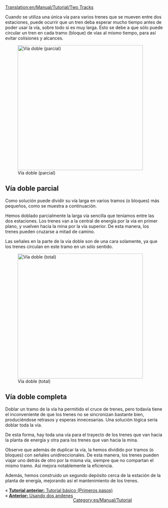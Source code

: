 [[Translation:en/Manual/Tutorial/Two Tracks]]

Cuando se utiliza una única vía para varios trenes que se mueven entre dos estaciones, puede ocurrir que un tren deba esperar mucho tiempo antes de poder usar la vía, sobre todo si es muy larga. Esto se debe a que sólo puede circular un tren en cada tramo (bloque) de vías al mismo tiempo, para así evitar colisiones y alcances.

[[File:en/Manual/Tutorial/PartlyDoubleTracks.png|thumb|400px|right|Vía doble (parcial)]]
== Vía doble parcial ==
Como solución puede dividir su vía larga en varios tramos (o bloques) más pequeños, como se muestra a continuación.

Hemos doblado parcialmente la larga vía sencilla que teníamos entre las dos estaciones. Los trenes van a la central de energía por la vía en primer plano, y vuelven hacia la mina por la vía superior. De esta manera, los trenes pueden cruzarse a mitad de camino.

Las señales en la parte de la vía doble son de una cara solamente, ya que los trenes circulan en este tramo en un sólo sentido.

{{en/-}}[[File:en/Manual/Tutorial/FullyDoubleTracks.png|thumb|400px|right|Vía doble (total)]]
== Vía doble completa ==
Doblar un tramo de la vía ha permitido el cruce de trenes, pero todavía tiene el inconveniente de que los trenes no se sincronizan bastante bien, produciéndose retrasos y esperas innecesarias. Una solución lógica sería doblar toda la vía.

De esta forma, hay toda una vía para el trayecto de los trenes que van hacia la planta de energía y otra para los trenes que van hacia la mina.

Observe que además de duplicar la vía, la hemos dividido por tramos (o bloques) con señales unidireccionales. De esta manera, los trenes pueden viajar uno detrás de otro por la misma vía, siempre que no compartan el mismo tramo. Así mejora notablemente la eficiencia.

Además, hemos construido un segundo depósito cerca de la estación de la planta de energía, mejorando así el mantenimiento de los trenes.

{{en/-}}
<span style="float: left">&laquo; [[es/Manual/Tutorial/Tutorial|'''Tutorial anterior:''' Tutorial básico (Primeros pasos)]]</span><br/>
<span style="float: left">&laquo; [[es/Tutorial/Dos andenes|'''Anterior:''' Usando dos andenes]]</span>
{{en/-}}

[[Category:es/Manual/Tutorial]]